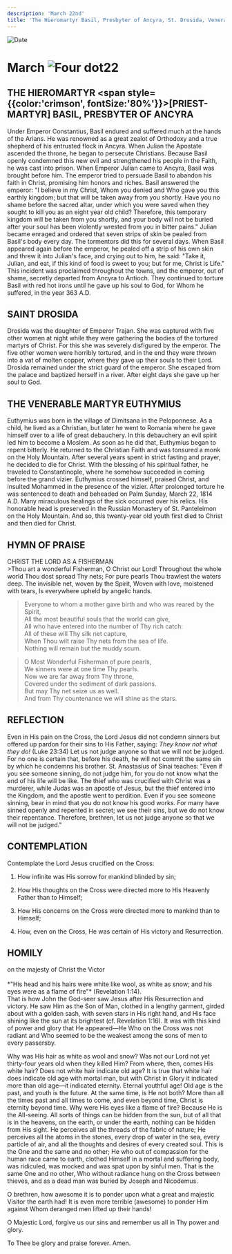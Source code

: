 ```yaml
---
description: 'March 22nd'
title: 'The Hieromartyr Basil, Presbyter of Ancyra, St. Drosida, Venerable Martyr Euthymius'
---
```


<RunningHead />
<Image src="/title-imprint.png" height={68} width={50} alt="Date" className="title-imprint"/>

# <div id="date">March <Image className="four-dot" src="/four-dot.png" height={15} width={15} alt="Four dot" />22</div>

## THE HIEROMARTYR <span style={{color:'crimson', fontSize:'80%'}}>[PRIEST-MARTYR]</span> BASIL, PRESBYTER OF ANCYRA

Under Emperor Constantius, Basil endured and suffered much at the hands of the Arians. He was renowned as a great zealot of Orthodoxy and a true shepherd of his entrusted flock in Ancyra. When Julian the Apostate ascended the throne, he began to persecute Christians. Because Basil openly condemned this new evil and strengthened his people in the Faith, he was cast into prison. When Emperor Julian came to Ancyra, Basil was brought before him. The emperor tried to persuade Basil to abandon his faith in Christ, promising him honors and riches. Basil answered the emperor: "I believe in my Christ, Whom you denied and Who gave you this earthly kingdom; but that will be taken away from you shortly. Have you no shame before the sacred altar, under which you were saved when they sought to kill you as an eight year old child? Therefore, this temporary kingdom will be taken from you shortly, and your body will not be buried after your soul has been violently wrested from you in bitter pains." Julian became enraged and ordered that seven strips of skin be pealed from Basil's body every day. The tormentors did this for several days. When Basil appeared again before the emperor, he pealed off a strip of his own skin and threw it into Julian's face, and crying out to him, he said: "Take it, Julian, and eat, if this kind of food is sweet to you; but for me, Christ is Life." This incident was proclaimed throughout the towns, and the emperor, out of shame, secretly departed from Ancyra to Antioch. They continued to torture Basil with red hot irons until he gave up his soul to God, for Whom he suffered, in the year 363 A.D.

## SAINT DROSIDA

Drosida was the daughter of Emperor Trajan. She was captured with five other women at night while they were gathering the bodies of the tortured martyrs of Christ. For this she was severely disfigured by the emperor. The five other women were horribly tortured, and in the end they were thrown into a vat of molten copper, where they gave up their souls to their Lord. Drosida remained under the strict guard of the emperor. She escaped from the palace and baptized herself in a river. After eight days she gave up her soul to God.

## THE VENERABLE MARTYR EUTHYMIUS

Euthymius was born in the village of Dimitsana in the Peloponnese. As a child, he lived as a Christian, but later he went to Romania where he gave himself over to a life of great debauchery. In this debauchery an evil spirit led him to become a Moslem. As soon as he did that, Euthymius began to repent bitterly. He returned to the Christian Faith and was tonsured a monk on the Holy Mountain. After several years spent in strict fasting and prayer, he decided to die for Christ. With the blessing of his spiritual father, he traveled to Constantinople, where he somehow succeeded in coming before the grand vizier. Euthymius crossed himself, praised Christ, and insulted Mohammed in the presence of the vizier. After prolonged torture he was sentenced to death and beheaded on Palm Sunday, March 22, 1814 A.D. Many miraculous healings of the sick occurred over his relics. His honorable head is preserved in the Russian Monastery of St. Panteleimon on the Holy Mountain. And so, this twenty-year old youth first died to Christ and then died for Christ.


## HYMN OF PRAISE
<div style={{textAlign:'center', color:'crimson', fontWeight:'bold'}}>
CHRIST THE LORD AS A FISHERMAN
</div>
>Thou art a wonderful Fisherman, O Christ our Lord!  
Throughout the whole world Thou dost spread Thy nets;  
For pure pearls Thou trawlest the waters deep.  
The invisible net, woven by the Spirit,  
Woven with love, moistened with tears,  
Is everywhere upheld by angelic hands.  

>Everyone to whom a mother gave birth and who was reared by the Spirit,  
All the most beautiful souls that the world can give,  
All who have entered into the number of Thy rich catch:  
All of these will Thy silk net capture,  
When Thou wilt raise Thy nets from the sea of life.  
Nothing will remain but the muddy scum.  

>O Most Wonderful Fisherman of pure pearls,  
We sinners were at one time Thy pearls.  
Now we are far away from Thy throne,  
Covered under the sediment of dark passions.  
But may Thy net seize us as well.  
And from Thy countenance we will shine as the stars.  


## REFLECTION

Even in His pain on the Cross, the Lord Jesus did not condemn sinners but offered up pardon for their sins to His Father, saying: *They know not what they do!* (Luke 23:34) Let us not judge anyone so that we will not be judged. For no one is certain that, before his death, he will not commit the same sin by which he condemns his brother. St. Anastasius of Sinai teaches: "Even if you see someone sinning, do not judge him, for you do not know what the end of his life will be like. The thief who was crucified with Christ was a murderer, while Judas was an apostle of Jesus, but the thief entered into the Kingdom, and the apostle went to perdition.  Even if you see someone sinning, bear in mind that you do not know his good works. For many have sinned openly and repented in secret; we see their sins, but we do not know their repentance. Therefore, brethren, let us not judge anyone so that we will not be judged."


## CONTEMPLATION

Contemplate the Lord Jesus crucified on the Cross:

1. How infinite was His sorrow for mankind blinded by sin;

2. How His thoughts on the Cross were directed more to His Heavenly Father than to Himself;

3. How His concerns on the Cross were directed more to mankind than to Himself;

4. How, even on the Cross, He was certain of His victory and Resurrection.


## HOMILY
<div style={{textAlign:'center', color:'crimson', fontWeight:'bold'}}>
on the majesty of Christ the Victor
</div><br />
<div style={{textAlign:'right'}}>
*"His head and his hairs were white like wool, as white as snow; and his eyes were as a flame of fire"* (Revelation 1:14).
</div>
That is how John the God-seer saw Jesus after His Resurrection and victory. He saw Him as the Son of Man, clothed in a lengthy garment, girded about with a golden sash, with seven stars in His right hand, and His face shining like the sun at its brightest (cf. Revelation 1:16). It was with this kind of power and glory that He appeared—He Who on the Cross was not radiant and Who seemed to be the weakest among the sons of men to every passersby.

Why was His hair as white as wool and snow? Was not our Lord not yet thirty-four years old when they killed Him? From where, then, comes His white hair? Does not white hair indicate old age? It is true that white hair does indicate old age with mortal man, but with Christ in Glory it indicated more than old age—it indicated eternity. Eternal youthful age! Old age is the past, and youth is the future. At the same time, is He not both? More than all the times past and all times to come, and even beyond time, Christ is eternity beyond time. Why were His eyes like a flame of fire? Because He is the All-seeing. All sorts of things can be hidden from the sun, but of all that is in the heavens, on the earth, or under the earth, nothing can be hidden from His sight. He perceives all the threads of the fabric of nature; He perceives all the atoms in the stones, every drop of water in the sea, every particle of air, and all the thoughts and desires of every created soul. This is the One and the same and no other; He who out of compassion for the human race came to earth, clothed Himself in a mortal and suffering body, was ridiculed, was mocked and was spat upon by sinful men. That is the same One and no other, Who without radiance hung on the Cross between thieves, and as a dead man was buried by Joseph and Nicodemus.

O brethren, how awesome it is to ponder upon what a great and majestic Visitor the earth had! It is even more terrible (awesome) to ponder Him against Whom deranged men lifted up their hands!

O Majestic Lord, forgive us our sins and remember us all in Thy power and glory.

To Thee be glory and praise forever. Amen.